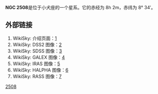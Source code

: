 {{Citation style|time=2012-02-09T05:29:14+00:00}}
{{unreferenced|time=2012-02-09T05:29:14+00:00}}
'''NGC 2508'''是位于小犬座的一个星系。它的赤经为 8h 2m，赤纬为 8° 34′。 

== 外部链接 ==
# WikiSky: 介绍页面：[http://www.wikisky.org/?object=NGC+2508]{{Wayback|url=http://www.wikisky.org/?object=NGC+2508 |date=20160304140354 }}
# WikiSky: DSS2 图像：[http://www.wikisky.org/?object=NGC+2508&img_source=DSS2]{{Wayback|url=http://www.wikisky.org/?object=NGC+2508&img_source=DSS2 |date=20160304200353 }}
# WikiSky: SDSS 图像：[http://www.wikisky.org/?object=NGC+2508&img_source=SDSS]{{Wayback|url=http://www.wikisky.org/?object=NGC+2508&img_source=SDSS |date=20160304222726 }}
# WikiSky: GALEX 图像：[http://www.wikisky.org/?object=NGC+2508&img_source=GALEX]{{Wayback|url=http://www.wikisky.org/?object=NGC+2508&img_source=GALEX |date=20160305001530 }}
# WikiSky: IRAS 图像：[http://www.wikisky.org/?object=NGC+2508&img_source=IRAS]{{Wayback|url=http://www.wikisky.org/?object=NGC+2508&img_source=IRAS |date=20160305002836 }}
# WikiSky: HALPHA 图像：[http://www.wikisky.org/?object=NGC+2508&img_source=HALPHA]{{Wayback|url=http://www.wikisky.org/?object=NGC+2508&img_source=HALPHA |date=20160305032214 }}
# WikiSky: RASS 图像：[http://www.wikisky.org/?object=NGC+2508&img_source=RASS]{{Wayback|url=http://www.wikisky.org/?object=NGC+2508&img_source=RASS |date=20160304130742 }}

[[Category:小犬座NGC天体|2508]]
